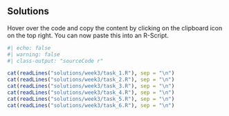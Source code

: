 ## Solutions

:::{.callout-tip}
Hover over the code and copy the content by clicking on the clipboard icon on the top right. You can now paste this into an R-Script.
:::

```r
#| echo: false
#| warning: false
#| class-output: "sourceCode r"

cat(readLines("solutions/week3/task_1.R"), sep = "\n")
cat(readLines("solutions/week3/task_2.R"), sep = "\n")
cat(readLines("solutions/week3/task_3.R"), sep = "\n")
cat(readLines("solutions/week3/task_4.R"), sep = "\n")
cat(readLines("solutions/week3/task_5.R"), sep = "\n")
cat(readLines("solutions/week3/task_6.R"), sep = "\n")
```
